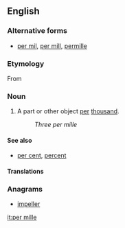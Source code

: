 {{wikipedia}}
==English==

===Alternative forms===
* [[per mil]], [[per mill]], [[permille]]

===Etymology===
From {{etyl|la|en}} {{term|per|lang=la}} {{term|mīlle||thousand|lang=la}}

===Noun===
{{en-noun|per mille}}

# A part or other object [[per]] [[thousand]].
#: ''Three per mille''

====See also====
* [[per cent]], [[percent]]

====Translations====
{{trans-see|permille}}

===Anagrams===
* [[impeller#English|impeller]]

[[it:per mille]]